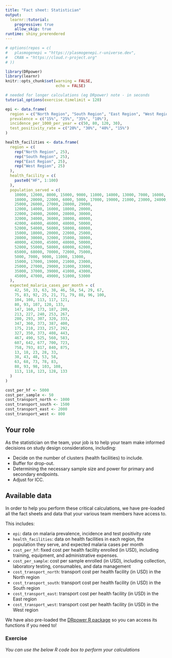 ```yaml
---
title: "Fact sheet: Statistician"
output: 
  learnr::tutorial:
    progressive: true
    allow_skip: true
runtime: shiny_prerendered
---
```


```r
# options(repos = c(
#   plasmogenepi = "https://plasmogenepi.r-universe.dev",
#   CRAN = "https://cloud.r-project.org"
# ))

library(DRpower)
library(learnr)
knitr::opts_chunk$set(warning = FALSE,
                      echo = FALSE)

# needed for longer calculations (eg DRpower) note - in seconds
tutorial_options(exercise.timelimit = 120)

epi <- data.frame(
  region = c("North Region", "South Region", "East Region", "West Region"),
  prevalence = c("15%", "25%", "35%", "10%"),
  incidence_per_1000_per_year = c(50, 80, 120, 30),
  test_positivity_rate = c("20%", "30%", "40%", "15%")
)

health_facilities <- data.frame(
  region = c(
    rep("North Region", 25),
    rep("South Region", 25),
    rep("East Region", 25),
    rep("West Region", 25)
  ),
  health_facility = c(
    paste0("HF", 1:100)
  ),
  population_served = c(
    10000, 12000, 8000, 15000, 9000, 11000, 14000, 13000, 7000, 16000,
    18000, 20000, 22000, 6000, 5000, 17000, 19000, 21000, 23000, 24000,
    25000, 26000, 27000, 28000, 29000,
    12000, 14000, 16000, 18000, 20000,
    22000, 24000, 26000, 28000, 30000,
    32000, 34000, 36000, 38000, 40000,
    42000, 44000, 46000, 48000, 50000,
    52000, 54000, 56000, 58000, 60000,
    15000, 18000, 20000, 22000, 25000,
    28000, 30000, 32000, 35000, 38000,
    40000, 42000, 45000, 48000, 50000,
    52000, 55000, 58000, 60000, 62000,
    65000, 68000, 70000, 72000, 75000,
    5000, 7000, 9000, 11000, 13000,
    15000, 17000, 19000, 21000, 23000,
    25000, 27000, 29000, 31000, 33000,
    35000, 37000, 39000, 41000, 43000,
    45000, 47000, 49000, 51000, 53000
  ),
  expected_malaria_cases_per_month = c(
    42, 50, 33, 63, 38, 46, 58, 54, 29, 67,
    75, 83, 92, 25, 21, 71, 79, 88, 96, 100,
    104, 108, 113, 117, 121,
    80, 93, 107, 120, 133,
    147, 160, 173, 187, 200,
    213, 227, 240, 253, 267,
    280, 293, 307, 320, 333,
    347, 360, 373, 387, 400,
    175, 210, 233, 257, 292,
    327, 350, 373, 408, 443,
    467, 490, 525, 560, 583,
    607, 642, 677, 700, 723,
    758, 793, 817, 840, 875,
    13, 18, 23, 28, 33,
    38, 43, 48, 53, 58,
    63, 68, 73, 78, 83,
    88, 93, 98, 103, 108,
    113, 118, 123, 128, 133
  )
)

cost_per_hf <- 5000
cost_per_sample <- 50
cost_transport_north <- 1000
cost_transport_south <- 1500
cost_transport_east <- 2000
cost_transport_west <- 800
```

## Your role
As the statistician on the team, your job is to help your team make informed decisions on study design considerations, including:

- Decide on the number of clusters (health facilities) to include.
- Buffer for drop-out.
- Determining the necessary sample size and power for primary and secondary endpoints.
- Adjust for ICC. 

## Available data
In order to help you perform these critical calculations, we have pre-loaded all the fact sheets and data that your various team members have access to. 

This includes: 

- `epi`: data on malaria prevalence, incidence and test positivity rate
- `health_facilities`: data on health facilities in each region, the population they serve, and expected malaria cases per month  
- `cost_per_hf`: fixed cost per health facility enrolled (in USD), including training, equipment, and administrative expenses.
- `cost_per_sample`: cost per sample enrolled (in USD), including collection, laboratory testing, consumables, and data management
- `cost_transport_north`: transport cost per health facility (in USD) in the North region
- `cost_transport_south`: transport cost per health facility (in USD) in the South region
- `cost_transport_east`: transport cost per health facility (in USD) in the East region
- `cost_transport_west`:  transport cost per health facility (in USD) in the West region


We have also pre-loaded the [DRpower R package](https://mrc-ide.github.io/DRpower/index.html) so you can access its functions if you need to!

### Exercise 

*You can use the below R code box to perform your calculations*

```r

```